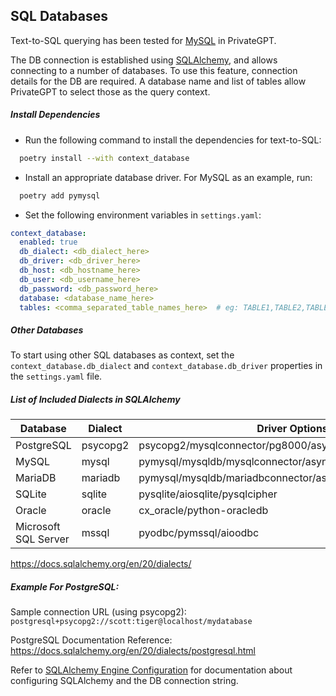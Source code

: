 ## SQL Databases
Text-to-SQL querying has been tested for [MySQL](https://www.mysql.com/) in PrivateGPT.

The DB connection is established using [SQLAlchemy](https://www.sqlalchemy.org/), and allows connecting to a number of databases.
To use this feature, connection details for the DB are required.
A database name and list of tables allow PrivateGPT to select those as the query context.

##### Install Dependencies
* Run the following command to install the dependencies for text-to-SQL:

```bash
  poetry install --with context_database
```

* Install an appropriate database driver. For MySQL as an example, run:

```bash
  poetry add pymysql
```

* Set the following environment variables in `settings.yaml`:

```yaml
context_database:
  enabled: true
  db_dialect: <db_dialect_here>
  db_driver: <db_driver_here>
  db_host: <db_hostname_here>
  db_user: <db_username_here>
  db_password: <db_password_here>
  database: <database_name_here>
  tables: <comma_separated_table_names_here>  # eg: TABLE1,TABLE2,TABLE3
```

##### Other Databases
To start using other SQL databases as context, set the `context_database.db_dialect` and `context_database.db_driver` properties in the `settings.yaml` file.


##### List of Included Dialects in SQLAlchemy

| Database              | Dialect  | Driver Options                                            |
|-----------------------|----------|---------------------------------------------------------- |
| PostgreSQL            | psycopg2 | psycopg2/mysqlconnector/pg8000/asyncpg/                   |
| MySQL                 | mysql    | pymysql/mysqldb/mysqlconnector/asyncmy/aiomysql/cymysql   |
| MariaDB               | mariadb  | pymysql/mysqldb/mariadbconnector/asyncmy/aiomysql/cymysql |
| SQLite                | sqlite   | pysqlite/aiosqlite/pysqlcipher                            |
| Oracle                | oracle   | cx_oracle/python-oracledb                                 |
| Microsoft SQL Server  | mssql    | pyodbc/pymssql/aioodbc                                    |

https://docs.sqlalchemy.org/en/20/dialects/

##### Example For PostgreSQL:
Sample connection URL (using psycopg2): `postgresql+psycopg2://scott:tiger@localhost/mydatabase`


PostgreSQL Documentation Reference: https://docs.sqlalchemy.org/en/20/dialects/postgresql.html


Refer to [SQLAlchemy Engine Configuration](https://docs.sqlalchemy.org/en/20/core/engines.html) for documentation about configuring SQLAlchemy and the DB connection string.
